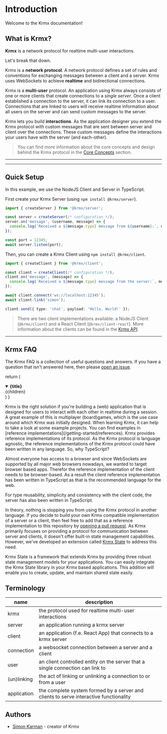 # Introduction

Welcome to the Krmx documentation!

## What is Krmx?

**Krmx** is a network protocol for realtime multi-user interactions.

Let's break that down.

Krmx is a **network protocol**. A network protocol defines a set of rules and conventions for exchanging messages between a client and a server. Krmx uses WebSockets to achieve **realtime** and bidirectional connections.

Krmx is a **multi-user** protocol. An application using Krmx always consists of one or more clients that create connections to a *single server*. Once a client established a connection to the server, it can link its connection to a user. Connections that are linked to users will receive realtime information about all users on the server and can send custom messages to the server.

Krmx lets you build **interactions**. As the application designer you extend the Krmx protocol with custom messages that are sent between server and client over the connections. These custom messages define the interactions your users have with the server (and each-other).

> You can find more information about the core concepts and design behind the Krmx protocol in the [Core Concepts](/learn/core-concepts) section.

---


<Cards num={2}>
  <Card title="Getting Started" href="/getting-started" />
  <Card title="Learn Krmx" href="/learn" />
  <Card title="Krmx API" href="/krmx-api" />
  <Card title="TypeScript SDK reference" href="/sdk/index.html" />
</Cards>

---

## Quick Setup
In this example, we use the NodeJS Client and Server in TypeScript.

First create your Krmx Server (using `npm install @krmx/server`).
```typescript
import { createServer } from '@krmx/server';

const server = createServer(/* configuration */);
server.on('message', (username, message) => {
  console.log(`Received a ${message.type} message from ${username}:`, message.payload);
});

const port = 12345;
await server.listen(port);
```

Then, you can create a Krmx Client using `npm install @krmx/client`.
```typescript
import { createClient } from '@krmx/client';

const client = createClient(/* configuration */);
client.on('message', (message) => {
  console.log(`Received a ${message.type} message from the server:`, message.payload);
});

await client.connect('ws://localhost:12345');
await client.link('simon');

client.send({ type: 'chat', payload: 'Hello, World!' });
```

> There are two client implementations available: a NodeJS Client (`@krmx/client`) and a React Client (`@krmx/client-react`). More information about the clients can be found in the [Krmx API](/krmx-api).

---

## Krmx FAQ
The Krmx FAQ is a collection of useful questions and answers. If you have a question that isn't answered here, then please [open an issue](https://github.com/simonkarman/krmx/issues).

  return (
    <details
      open
      className="last-of-type:mb-0 rounded-lg p-2 mt-4"
    >
      <summary>
        <strong className="text-lg">{title}</strong>
      </summary>
      <div className="nx-p-2">{children}</div>
    </details>
  )
}

<FAQBox title="Why Krmx?">
  Krmx is the right solution if you're building a (web) application that is designed for users to interact with each other in realtime during a session. A great example of this is multiplayer (board)games, which is the use case around which Krmx was initially designed.
</FAQBox>
<FAQBox title="Where can I find examples?">
  When learning Krmx, it can help to take a look at some example projects. You can find examples in [reference implementations](/getting-started/references).
</FAQBox>
<FAQBox title="Why are the Krmx reference implementations written in TypeScript?">
  Krmx provides reference implementations of its protocol. As the Krmx protocol is language agnostic, the reference implementations of the Krmx protocol could have been written in any language. So, why TypeScript?

  Almost everyone has access to a browser and since WebSockets are supported by all major web browsers nowadays, we wanted to target browser based apps. Therefor the reference implementation of the client needs to be browser-based. As a result the client reference implementation has been written in TypeScript as that is the recommended language for the web.

  For type reusability, simplicity and consistency with the client code, the server has also been written in TypeScript.

  In theory, nothing is stopping you from using the Krmx protocol in another language. If you decide to build your own Krmx compatible implementation of a server or a client, then feel free to add that as a reference implementation to this repository by [opening a pull request](https://github.com/simonkarman/krmx).
</FAQBox>
<FAQBox title="Does Krmx also allow me to manage state?">
  As Krmx primarily focuses on providing a protocol for communication between server and clients, it doesn't offer built-in state management capabilities. However, we've developed an extension called [Krmx State](/state) to address this need.

  Krmx State is a framework that extends Krmx by providing three robust state management models for your applications. You can easily integrate the Krmx State library in your Krmx based applications. This addition will enable you to create, update, and maintain shared state easily.
</FAQBox>

## Terminology
| name        | description                                                                           |
|-------------|---------------------------------------------------------------------------------------|
| krmx        | the protocol used for realtime multi-user interactions                                |
| server      | an application running a krmx server                                                  |
| client      | an application (f.e. React App) that connects to a krmx server                        |
| connection  | a websocket connection between a server and a client                                  |
| user        | an client controlled entity on the server that a single connection can link to        |
| (un)linking | the act of linking or unlinking a connection to or from a user                        |
| application | the complete system formed by a server and clients to serve interactive functionality |

## Authors
- [Simon Karman](https://www.simonkarman.nl) - creator of Krmx
